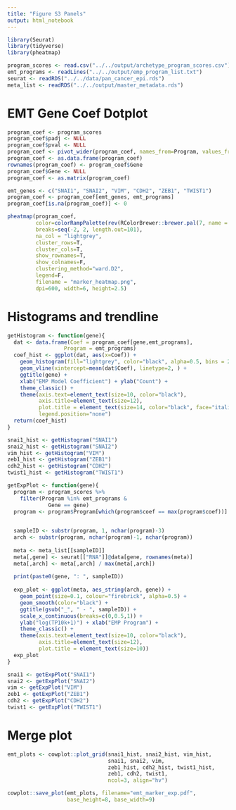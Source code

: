 ```yaml
---
title: "Figure S3 Panels"
output: html_notebook
---
```


```r
library(Seurat)
library(tidyverse)
library(pheatmap)
```

```r
program_scores <- read.csv("../../output/archetype_program_scores.csv")
emt_programs <- readLines("../../output/emp_program_list.txt")
seurat <- readRDS("../../data/pan_cancer_epi.rds")
meta_list <- readRDS("../../output/master_metadata.rds")
```

# EMT Gene Coef Dotplot
```r
program_coef <- program_scores
program_coef$padj <- NULL
program_coef$pval <- NULL
program_coef <- pivot_wider(program_coef, names_from=Program, values_from=coef)
program_coef <- as.data.frame(program_coef)
rownames(program_coef) <- program_coef$Gene
program_coef$Gene <- NULL
program_coef <- as.matrix(program_coef)
```

```r
emt_genes <- c("SNAI1", "SNAI2", "VIM", "CDH2", "ZEB1", "TWIST1")
program_coef <- program_coef[emt_genes, emt_programs]
program_coef[is.na(program_coef)] <- 0
```

```r
pheatmap(program_coef,
         color=colorRampPalette(rev(RColorBrewer::brewer.pal(7, name = "RdBu")))(100),
         breaks=seq(-2, 2, length.out=101),
         na_col = "lightgrey",
         cluster_rows=T,
         cluster_cols=T,
         show_rownames=T,
         show_colnames=F,
         clustering_method="ward.D2",
         legend=F,
         filename = "marker_heatmap.png",
         dpi=600, width=6, height=2.5)
```

# Histograms and trendline
```r
getHistogram <- function(gene){
  dat <- data.frame(Coef = program_coef[gene,emt_programs],
                  Program = emt_programs)
  coef_hist <- ggplot(dat, aes(x=Coef)) +
    geom_histogram(fill="lightgrey", color="black", alpha=0.5, bins = 20) +
    geom_vline(xintercept=mean(dat$Coef), linetype=2, ) +
    ggtitle(gene) +
    xlab("EMP Model Coefficient") + ylab("Count") +
    theme_classic() +
    theme(axis.text=element_text(size=10, color="black"),
          axis.title=element_text(size=12),
          plot.title = element_text(size=14, color="black", face="italic"),
          legend.position="none")
  return(coef_hist)
}

snai1_hist <- getHistogram("SNAI1")
snai2_hist <- getHistogram("SNAI2")
vim_hist <- getHistogram("VIM")
zeb1_hist <- getHistogram("ZEB1")
cdh2_hist <- getHistogram("CDH2")
twist1_hist <- getHistogram("TWIST1")
```

```r
getExpPlot <- function(gene){
  program <- program_scores %>%
    filter(Program %in% emt_programs &
             Gene == gene)
  program <- program$Program[which(program$coef == max(program$coef))]

    
  sampleID <- substr(program, 1, nchar(program)-3)
  arch <- substr(program, nchar(program)-1, nchar(program))
  
  meta <- meta_list[[sampleID]]
  meta[,gene] <- seurat[["RNA"]]@data[gene, rownames(meta)]
  meta[,arch] <- meta[,arch] / max(meta[,arch])
  
  print(paste0(gene, ": ", sampleID))
  
  exp_plot <- ggplot(meta, aes_string(arch, gene)) +
    geom_point(size=0.1, colour="firebrick", alpha=0.5) +
    geom_smooth(color="black") +
    ggtitle(gsub("_", " - ", sampleID)) +
    scale_x_continuous(breaks=c(0,0.5,1)) +
    ylab("log(TP10k+1)") + xlab("EMP Program") +
    theme_classic() +
    theme(axis.text=element_text(size=10, color="black"),
          axis.title=element_text(size=12),
          plot.title = element_text(size=10))
  exp_plot
}

snai1 <- getExpPlot("SNAI1")
snai2 <- getExpPlot("SNAI2")
vim <- getExpPlot("VIM")
zeb1 <- getExpPlot("ZEB1")
cdh2 <- getExpPlot("CDH2")
twist1 <- getExpPlot("TWIST1")
```

# Merge plot
```r
emt_plots <- cowplot::plot_grid(snai1_hist, snai2_hist, vim_hist,
                                snai1, snai2, vim,
                                zeb1_hist, cdh2_hist, twist1_hist,
                                zeb1, cdh2, twist1,
                                ncol=3, align="hv")
```

```r
cowplot::save_plot(emt_plots, filename="emt_marker_exp.pdf",
                   base_height=8, base_width=9)
```





